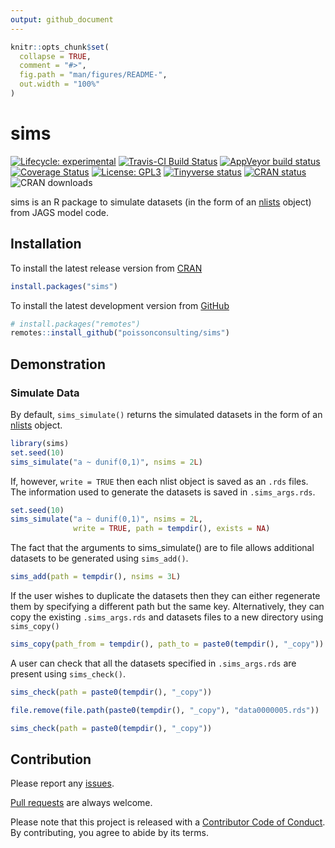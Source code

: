 ```yaml
---
output: github_document
---
```


<!-- README.md is generated from README.Rmd. Please edit that file -->

```r
knitr::opts_chunk$set(
  collapse = TRUE,
  comment = "#>",
  fig.path = "man/figures/README-",
  out.width = "100%"
)
```
# sims

<!-- badges: start -->
[![Lifecycle: experimental](https://img.shields.io/badge/lifecycle-experimental-orange.svg)](https://www.tidyverse.com/lifecycle/#experimental)
[![Travis-CI Build Status](https://travis-ci.com/poissonconsulting/sims.svg?branch=master)](https://travis-ci.com/poissonconsulting/sims)
[![AppVeyor build status](https://ci.appveyor.com/api/projects/status/github/poissonconsulting/sims?branch=master&svg=true)](https://ci.appveyor.com/project/poissonconsulting/sims)
[![Coverage Status](https://img.shields.io/codecov/c/github/poissonconsulting/sims/master.svg)](https://codecov.io/github/poissonconsulting/sims?branch=master)
[![License: GPL3](https://img.shields.io/badge/License-GPL3-blue.svg)](https://www.gnu.org/licenses/gpl-3.0.html)
[![Tinyverse status](https://tinyverse.netlify.com/badge/sims)](https://CRAN.R-project.org/package=sims)
[![CRAN status](https://www.r-pkg.org/badges/version/sims)](https://cran.r-project.org/package=sims)
![CRAN downloads](http://cranlogs.r-pkg.org/badges/sims)
<!-- badges: end -->

sims is an R package to simulate datasets (in the form of an [nlists](https://github.com/poissonconsulting/nlist) object) from JAGS model code.

## Installation

To install the latest release version from [CRAN](https://cran.r-project.org)
```r
install.packages("sims")
```

To install the latest development version from [GitHub](https://github.com/poissonconsulting/sims)
```r
# install.packages("remotes")
remotes::install_github("poissonconsulting/sims")
```

## Demonstration

### Simulate Data

By default, `sims_simulate()` returns the simulated datasets in the form of an [nlists](https://github.com/poissonconsulting/nlist) object.

```r
library(sims)
set.seed(10)
sims_simulate("a ~ dunif(0,1)", nsims = 2L)
```

If, however, `write = TRUE` then each nlist object is saved as an `.rds` files.
The information used to generate the datasets is saved in `.sims_args.rds`.
```r
set.seed(10)
sims_simulate("a ~ dunif(0,1)", nsims = 2L,
              write = TRUE, path = tempdir(), exists = NA)
```
The fact that the arguments to sims_simulate() are to file allows additional datasets to be generated using `sims_add()`.
```r
sims_add(path = tempdir(), nsims = 3L)
```

If the user wishes to duplicate the datasets then they can either regenerate them by specifying a different path but the same key.
Alternatively, they can copy the existing `.sims_args.rds` and datasets files to a new directory using `sims_copy()`
```r
sims_copy(path_from = tempdir(), path_to = paste0(tempdir(), "_copy"))
```

A user can check that all the datasets specified in `.sims_args.rds` are present using `sims_check()`.
```r
sims_check(path = paste0(tempdir(), "_copy"))

file.remove(file.path(paste0(tempdir(), "_copy"), "data0000005.rds"))
```

```r
sims_check(path = paste0(tempdir(), "_copy"))
```

## Contribution

Please report any [issues](https://github.com/poissonconsulting/sims/issues).

[Pull requests](https://github.com/poissonconsulting/sims/pulls) are always welcome.

Please note that this project is released with a [Contributor Code of Conduct](https://github.com/poissonconsulting/sims/blob/master/CODE_OF_CONDUCT.md).
By contributing, you agree to abide by its terms.
